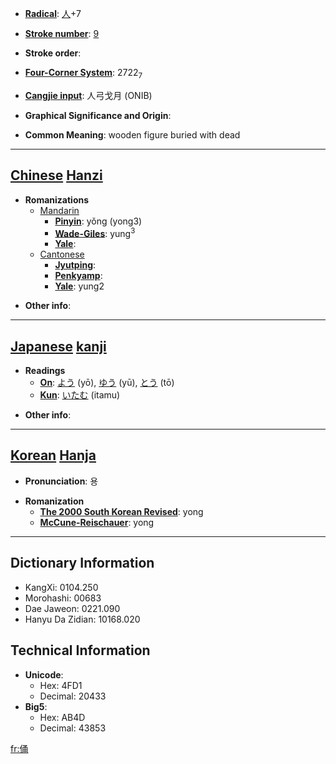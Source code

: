 * '''[[Wiktionary:Chinese radical index| Radical]]''': [[Wiktionary:Chinese radical index 人|人]]+7

* '''[[Wiktionary:Chinese total strokes index|Stroke number]]''': [[Wiktionary:Chinese total strokes index 9|9]]

* '''Stroke order''': 

* '''[[Wiktionary:Chinese four corner index|Four-Corner System]]''': 2722<sub>7</sub>

* '''[[Wiktionary:Chinese Cangjie index|Cangjie input]]''': 人弓戈月 (ONIB)

* '''Graphical Significance and Origin''': 

* '''Common Meaning''': wooden figure buried with dead

----

== [[Chinese]] [[Hanzi]] ==

* '''Romanizations'''
** [[Mandarin]]
*** '''[[Pinyin]]''': yǒng (yong3)
*** '''[[Wade-Giles]]''': yung<sup>3</sup>
*** '''[[Yale]]''': 
**[[Cantonese]]
***'''[[Jyutping]]''':
***'''[[Penkyamp]]''': 
***'''[[Yale]]''': yung2

* '''Other info''': 

----

== [[Japanese]] [[kanji]] ==

* '''Readings'''
** '''[[On]]''': [[よう]] (yō), [[ゆう]] (yū), [[とう]] (tō)
** '''[[Kun]]''': [[いたむ]] (itamu)

* '''Other info''':  

----

== [[Korean]] [[Hanja]] ==

* '''Pronunciation''': 용

* '''Romanization'''
** '''[[The 2000 South Korean Revised Romanization|The 2000 South Korean Revised]]''': yong
** '''[[McCune-Reischauer]]''': yong

----

== Dictionary Information ==

* KangXi: 0104.250
* Morohashi: 00683
* Dae Jaweon: 0221.090
* Hanyu Da Zidian: 10168.020

== Technical Information ==

* '''Unicode''':
** Hex: 4FD1
** Decimal: 20433
* '''Big5''':
** Hex: AB4D
** Decimal: 43853

[[fr:俑]]